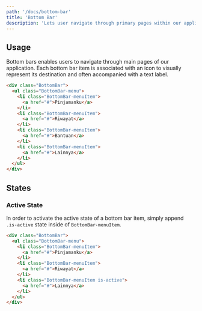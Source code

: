 ```yaml
---
path: '/docs/bottom-bar'
title: 'Bottom Bar'
description: 'Lets user navigate through primary pages within our application.'
---
```


## Usage

Bottom bars enables users to navigate through main pages of our application. Each bottom bar item
is associated with an icon to visually represent its destination and often accompanied with a text label.

```html preview=true bgColor=lighter size=small
<div class="BottomBar">
  <ul class="BottomBar-menu">
    <li class="BottomBar-menuItem">
      <a href="#">Pinjamanku</a>
    </li>
    <li class="BottomBar-menuItem">
      <a href="#">Riwayat</a>
    </li>
    <li class="BottomBar-menuItem">
      <a href="#">Bantuan</a>
    </li>
    <li class="BottomBar-menuItem">
      <a href="#">Lainnya</a>
    </li>
  </ul>
</div>
```

## States

### Active State

In order to activate the active state of a bottom bar item, simply append `.is-active` state inside
of `BottomBar-menuItem`.

```html preview=true bgColor=lighter size=small
<div class="BottomBar">
  <ul class="BottomBar-menu">
    <li class="BottomBar-menuItem">
      <a href="#">Pinjamanku</a>
    </li>
    <li class="BottomBar-menuItem">
      <a href="#">Riwayat</a>
    </li>
    <li class="BottomBar-menuItem is-active">
      <a href="#">Lainnya</a>
    </li>
  </ul>
</div>
```
